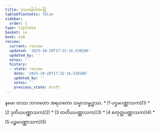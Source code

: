 ```yaml
---
title: ဒသကနိပါတပါဠိ
tableOfContents: false
sidebar:
  order: 1
type: tipitaka
basket: su
book: a10
review:
  current: review
  updated: '2025-10-20T17:32:16.538286'
  updated_by: ''
  notes: ''
  history:
  - state: review
    date: '2025-10-20T17:32:16.538286'
    updated_by: ''
    notes: ''
    previous_state: draft
---
```


<Paragraph number="1" type="center" book="a10">
နမော တဿ ဘဂဝတော အရဟတော သမ္မာသမ္ဗုဒ္ဓဿ.

<ReviewStatus review={frontmatter.review} showDetails={true} />

<HypothesisAnnotation frontmatter={frontmatter} />


</Paragraph>

<TableOfContents book="a10">
* [1 ပဌမပဏ္ဏာသက](1)
* [2 ဒုတိယပဏ္ဏာသက](2)
* [3 တတိယပဏ္ဏာသက](3)
* [4 စတုတ္ထပဏ္ဏာသက](4)
* [5 ပဉ္စမပဏ္ဏာသက](5)
</TableOfContents>